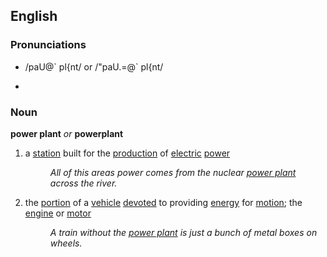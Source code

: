 == English ==
=== Pronunciations ===
*{{SAMPA}} /paU@` pl{nt/ or /"paU.=@` pl{nt/
*{{IPAlink}} {{IPA|/paʊɚ plænt/ or /paʊ.̩̩ɚ plænt/}}

=== Noun ===
'''power plant''' ''or'' '''powerplant'''
# a [[station]] built for the [[production]] of [[electric]] [[power]]
#: ''All of this areas power comes from the nuclear [[power plant]] across the river.''
# the [[portion]] of a [[vehicle]] [[devoted]] to providing [[energy]] for [[motion]]; the [[engine]] or [[motor]]
#: ''A train without the [[power plant]] is just a bunch of metal boxes on wheels.''